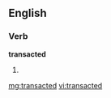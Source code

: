 ==English==

===Verb===
'''transacted'''

# {{past of|transact}}

[[mg:transacted]]
[[vi:transacted]]
